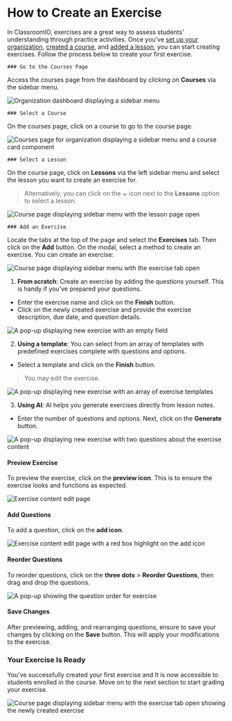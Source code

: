

# How to Create an Exercise

In ClassroomIO, exercises are a great way to assess students' understanding through practice activities. Once you’ve [set up your organization](https://www.classroomio.com/docs/howtoguides/customize-organization), [created a course](https://www.classroomio.com/docs/howtoguides/create-first-course), and [added a lesson](https://www.classroomio.com/docs/howtoguides/create-first-course#adding-lessons), you can start creating exercises. Follow the process below to create your first exercise.

<Steps>

	### Go to the Courses Page


Access the courses page from the dashboard by clicking on **Courses** via the sidebar menu.

<Image src={OrganizationDashboard} alt="Organization dashboard displaying a sidebar menu" quality={100} />

	### Select a Course

On the courses page, click on a course to go to the course page.

<Image src={CoursesPage} alt="Courses page for organization displaying a sidebar menu and a course card component" quality={100} />

	### Select a Lesson

On the course page, click on **Lessons** via the left sidebar menu and select the lesson you want to create an exercise for.

> Alternatively, you can click on the **⌄** icon next to the **Lessons** option to select a lesson.

<Image src={CoursePage} alt="Course page displaying sidebar menu with the lesson page open" quality={100} />

	### Add an Exercise

Locate the tabs at the top of the page and select the **Exercises** tab. Then click on the **Add** button. On the modal, select a method to create an exercise. You can create an exercise:

<Image src={Exercise} alt="Course page displaying sidebar menu with the exercise tab open" quality={100} />

1. **From scratch**: Create an exercise by adding the questions yourself. This is handy if you’ve prepared your questions.
- Enter the exercise name and click on the **Finish** button.
- Click on the newly created exercise and provide the exercise description, due date, and question details.

<Image src={FromScratch} alt="A pop-up displaying new exercise with an empty field" quality={100} />

2. **Using a template**: You can select from an array of templates with predefined exercises complete with questions and options.
- Select a template and click on the **Finish** button.
> You may edit the exercise.

<Image src={UsingATemplate} alt="A pop-up displaying new exercise with an array of exercise templates" quality={100} />

3. **Using AI**: AI helps you generate exercises directly from lesson notes.
- Enter the number of questions and options. Next, click on the **Generate** button.

<Image src={UsingAI} alt="A pop-up displaying new exercise with two questions about the exercise content" quality={100} />

#### Preview Exercise

To preview the exercise, click on the **preview icon**. This is to ensure the exercise looks and functions as expected.

<Image src={Preview} alt="Exercise content edit page" quality={100} />

#### Add Questions

To add a question, click on the **add icon**.

<Image src={AddQuestion} alt="Exercise content edit page with a red box highlight on the add icon" quality={100} />

#### Reorder Questions

To reorder questions, click on the **three dots** > **Reorder Questions**, then drag and drop the questions.

<Image src={ReorderQuestions} alt="A pop-up showing the question order for exercise" quality={100} />

#### Save Changes

After previewing, adding, and rearranging questions, ensure to save your changes by clicking on the **Save** button. This will apply your modifications to the exercise.

### Your Exercise Is Ready

You’ve successfully created your first exercise and It is now accessible to students enrolled in the course. Move on to the next section to start grading your exercise.

<Image src={NewExercise} alt="Course page displaying sidebar menu with the exercise tab open showing the newly created exercise" quality={100} />

</Steps>
